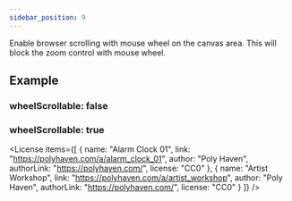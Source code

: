 ```yaml
---
sidebar_position: 9
---
```



<OptionDescriptor type="boolean" defaultVal="false" />

Enable browser scrolling with mouse wheel on the canvas area.
This will block the zoom control with mouse wheel.

## Example
### wheelScrollable: false
<View3D src="/model/meshopt/alarm.glb" envmap="/texture/artist_workshop_1k.hdr" wheelScrollable={false} showExampleCode />

### wheelScrollable: true
<View3D src="/model/meshopt/alarm.glb" envmap="/texture/artist_workshop_1k.hdr" wheelScrollable={true} showExampleCode />

<License items={[
  {
    name: "Alarm Clock 01",
    link: "https://polyhaven.com/a/alarm_clock_01",
    author: "Poly Haven",
    authorLink: "https://polyhaven.com/",
    license: "CC0"
  },
  {
    name: "Artist Workshop",
    link: "https://polyhaven.com/a/artist_workshop",
    author: "Poly Haven",
    authorLink: "https://polyhaven.com/",
    license: "CC0"
  }
]} />
